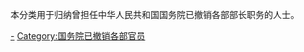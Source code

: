 本分类用于归纳曾担任中华人民共和国国务院已撤销各部部长职务的人士。

[[Category:中华人民共和国部长|-]]
[[Category:国务院已撤销各部官员|Category:国务院已撤销各部官员]]
